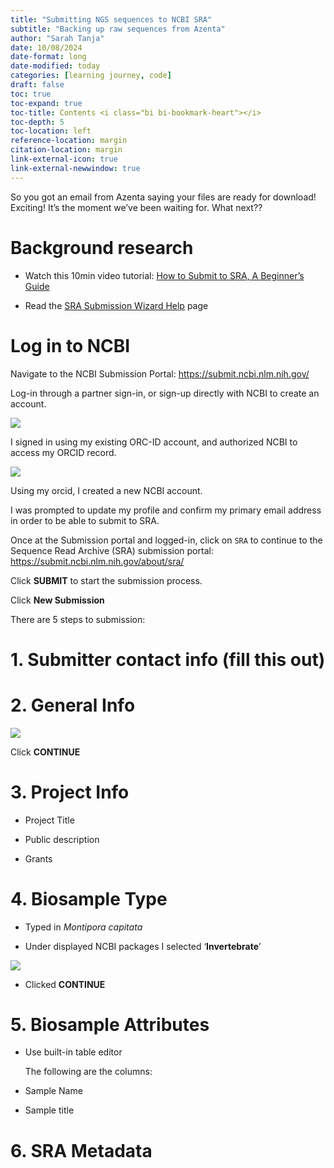 ```yaml
---
title: "Submitting NGS sequences to NCBI SRA"
subtitle: "Backing up raw sequences from Azenta"
author: "Sarah Tanja"
date: 10/08/2024
date-format: long
date-modified: today
categories: [learning journey, code]
draft: false
toc: true
toc-expand: true
toc-title: Contents <i class="bi bi-bookmark-heart"></i>
toc-depth: 5
toc-location: left
reference-location: margin
citation-location: margin
link-external-icon: true
link-external-newwindow: true
---
```


So you got an email from Azenta saying your files are ready for download! Exciting! It's the moment we've been waiting for. What next??

# Background research

-   Watch this 10min video tutorial: [How to Submit to SRA, A Beginner's Guide](https://www.youtube.com/watch?v=PTg9Ru68fc0)

-   Read the [SRA Submission Wizard Help](https://www.ncbi.nlm.nih.gov/sra/docs/submitportal/) page

# Log in to NCBI

Navigate to the NCBI Submission Portal: <https://submit.ncbi.nlm.nih.gov/>

Log-in through a partner sign-in, or sign-up directly with NCBI to create an account.

![](ncbi-login.png)

I signed in using my existing ORC-ID account, and authorized NCBI to access my ORCID record.

![](ncbi-signin.png)

Using my orcid, I created a new NCBI account.

I was prompted to update my profile and confirm my primary email address in order to be able to submit to SRA.

Once at the Submission portal and logged-in, click on `SRA` to continue to the Sequence Read Archive (SRA) submission portal: <https://submit.ncbi.nlm.nih.gov/about/sra/>

Click **SUBMIT** to start the submission process.

Click **New Submission**

There are 5 steps to submission:

# 1. Submitter contact info (fill this out)

# 2. General Info

![](ncbi-general-info.png)

Click **CONTINUE**

# 3. Project Info

-   Project Title

-   Public description

-   Grants

# 4. Biosample Type

-   Typed in *Montipora capitata*

-   Under displayed NCBI packages I selected '**Invertebrate**'

![](biosample-type.png)

-   Clicked **CONTINUE**

# 5. Biosample Attributes

-   Use built-in table editor

    The following are the columns:

-   Sample Name

-   Sample title

# 6. SRA Metadata
